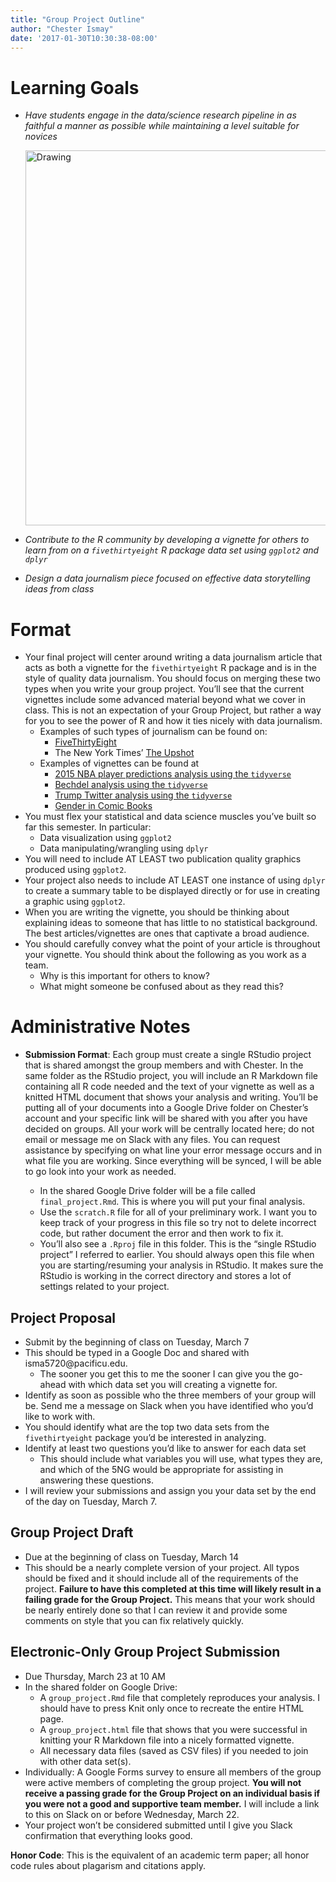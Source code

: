 ```yaml
---
title: "Group Project Outline"
author: "Chester Ismay"
date: '2017-01-30T10:30:38-08:00'
---
```


# Learning Goals

- *Have students engage in the
data/science research pipeline in as faithful a manner as possible while
maintaining a level suitable for novices*

    <img src="../pipeline4.png" alt="Drawing" style="width: 600px;"/>

- *Contribute to the R community by developing a vignette for others to learn from
on a `fivethirtyeight` R package data set using `ggplot2` and `dplyr`*

- *Design a data journalism piece focused on effective data storytelling ideas from class*

# Format

* Your final project will center around writing a data journalism
article that acts as both a vignette for the `fivethirtyeight` R package and is in the style of quality
data journalism.  You should focus on merging these two types when you write your group project.  You'll see that the current vignettes include some advanced material beyond what we cover in class.  This is not an expectation of your Group Project, but rather a way for you to see the power of R and how it ties nicely with data journalism.
    - Examples of such types of journalism can be found on:
        + <a href = "http://fivethirtyeight.com/" target = "_blank">FiveThirtyEight</a>
        + The New York Times' <a href = "http://www.nytimes.com/section/upshot" target = "_blank">The Upshot</a>
    
    - Examples of vignettes can be found at
        + <a href = "http://htmlpreview.github.io/?https://github.com/rudeboybert/fivethirtyeight/blob/master/vignettes/NBA.html" target = "_blank">2015 NBA player predictions analysis using the `tidyverse`</a>
        + <a href = "https://cran.r-project.org/web/packages/fivethirtyeight/vignettes/bechdel.html" target = "_blank">Bechdel analysis using the `tidyverse`</a>
        + <a href = "http://htmlpreview.github.io/?https://github.com/rudeboybert/fivethirtyeight/blob/master/vignettes/trump_twitter.html" target = "_blank">Trump Twitter analysis using the `tidyverse`</a>
        + <a href = "http://htmlpreview.github.io/?https://github.com/rudeboybert/fivethirtyeight/blob/master/vignettes/comics_gender.html" target = "_blank">Gender in Comic Books</a>
    
* You must flex your statistical and data science muscles you've
built so far this semester. In particular:
    + Data visualization using `ggplot2`
    + Data manipulating/wrangling using `dplyr`
* You will need to include AT LEAST two publication quality graphics produced using `ggplot2`.
* Your project also needs to include AT LEAST one instance of using `dplyr` to create a summary table to be displayed directly or for use in creating a graphic using `ggplot2`.
* When you are writing the vignette, you should be thinking about explaining ideas to someone that has little to no statistical background.  The best articles/vignettes are ones that captivate a broad audience.  
* You should carefully convey what the point of your article is throughout your vignette.  You should think about the following as you work as a team.
    + Why is this important for others to know?
    + What might someone be confused about as they read this?

# Administrative Notes

* **Submission Format**: Each group must create a single RStudio project that is shared amongst the group members and with Chester. In the same folder as the RStudio project, you will include an R Markdown file containing all R code needed and the text of your vignette as well as a knitted HTML document that shows your analysis and writing.  You'll be putting all of your documents into
a Google Drive folder on Chester's account and your specific link will be shared with you after you have decided on groups.  All your work will be centrally located here; do not email or message me on Slack with any files.  You can request assistance by specifying on what line your error message occurs and in what file you are working.  Since everything will be synced, I will be able to go look into your work as needed.

    - In the shared Google Drive folder will be a file called `final_project.Rmd`.  This is where you will put your final analysis.  
    - Use the `scratch.R` file for all of your preliminary work.  I want you to keep track of your progress in this file so try not to delete incorrect code, but rather document the error and then work to fix it.  
    - You'll also see a `.Rproj` file in this folder.  This is the "single RStudio project" I referred to earlier.  You should always open this file when you are starting/resuming your analysis in RStudio.  It makes sure the RStudio is working in the correct directory and stores a lot of settings related to your project.

## Project Proposal {#proposal}

- Submit by the beginning of class on Tuesday, March 7
+ This should be typed in a Google Doc and shared with isma5720@pacificu.edu. 
  - The sooner you get this to me the sooner I can give you the go-ahead with which data set you will creating a vignette for.
+ Identify as soon as possible who the three members of your group will be.  Send me a message on Slack when you have identified who you'd like to work with.
+ You should identify what are the top two data sets from the `fivethirtyeight` package you'd be interested in analyzing.
+ Identify at least two questions you'd like to answer for each data set
    - This should include what variables you will use, what types they are, and which of the 5NG would be appropriate for assisting in answering these questions.
+ I will review your submissions and assign you your data set by the end of the day on Tuesday, March 7.

## Group Project Draft

- Due at the beginning of class on Tuesday, March 14
+ This should be a nearly complete version of your project.  All typos should be fixed and it should include all of the requirements of the project.  **Failure to have this completed at this time will likely result in a failing grade for the Group Project.**  This means that your work should be nearly entirely done so that I can review it and provide some comments on style that you can fix relatively quickly.

## Electronic-Only Group Project Submission

- Due Thursday, March 23 at 10 AM
+ In the shared folder on Google Drive:
  + A `group_project.Rmd` file that completely reproduces your analysis.  I should have to press Knit only once to recreate the entire HTML page.
  + A `group_project.html` file that shows that you were successful in knitting your R Markdown file into a nicely formatted vignette.
  + All necessary data files (saved as CSV files) if you needed to join with other data set(s).
+ Individually: A Google Forms survey to ensure all members of the group were active members of completing the group project.  **You will not receive a passing grade for the Group Project on an individual basis if you were not a good and supportive team member.** I will include a link to this on Slack on or before Wednesday, March 22.
+ Your project won't be considered submitted until I give you Slack confirmation that everything looks good.

**Honor Code**: This is the equivalent of an academic term paper; all honor code rules about plagarism and citations apply.

















